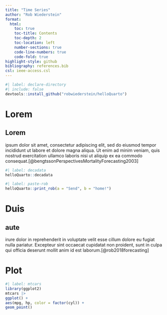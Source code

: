 ```yaml
---
title: "Time Series"
author: "Rob Wiederstein"
format:
  html: 
    toc: true
    toc-title: Contents
    toc-depth: 2
    toc-location: left
    number-sections: true
    code-line-numbers: true
    code-fold: true
highlight-style: github
bibliography: references.bib
csl: ieee-access.csl
---
```


```r
#| label: declare-directory
#| include: false
devtools::install_github("robwiederstein/helloQuarto")
```

# Lorem

## Lorem

ipsum dolor sit amet, consectetur adipiscing elit, sed do eiusmod tempor incididunt ut labore et dolore magna aliqua. Ut enim ad minim veniam, quis nostrud exercitation ullamco laboris nisi ut aliquip ex ea commodo consequat.[@bengtssonPerspectivesMortalityForecasting2003]

```r
#| label: decadata
helloQuarto::decadata
```

```r
#| label: paste-rob
helloQuarto::print_rob(a = "Send", b = "home!")
```

# Duis

## aute

irure dolor in reprehenderit in voluptate velit esse cillum dolore eu fugiat nulla pariatur. Excepteur sint occaecat cupidatat non proident, sunt in culpa qui officia deserunt mollit anim id est laborum.[@rob2018forecasting]

# Plot

```r
#| label: mtcars
library(ggplot2)
mtcars |>
ggplot() +
aes(mpg, hp, color = factor(cyl)) + 
geom_point()

```
